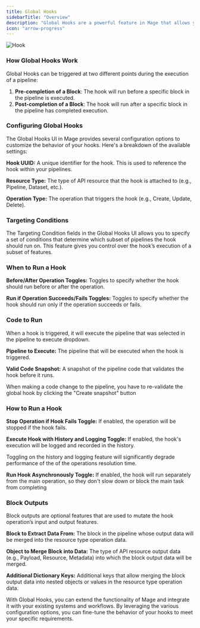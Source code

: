 ```yaml
---
title: Global Hooks
sidebarTitle: "Overview"
description: "Global Hooks are a powerful feature in Mage that allows you to execute custom functions before or after an API request. These hooks can be used to perform additional operations, validate data, or integrate with external systems."
icon: "arrow-progress"
---
```



<ProOnly source="global-hooks" />

<img
  alt="Hook"
  src="https://mage-ai.github.io/assets/Hook.gif"
/>

### **How Global Hooks Work**

Global Hooks can be triggered at two different points during the execution of a pipeline:

1. **Pre-completion of a Block**: The hook will run before a specific block in the pipeline is executed.
2. **Post-completion of a Block**: The hook will run after a specific block in the pipeline has completed execution.

### **Configuring Global Hooks**

The Global Hooks UI in Mage provides several configuration options to customize the behavior of your hooks. Here's a breakdown of the available settings:

**Hook UUID:** A unique identifier for the hook. This is used to reference the hook within your pipelines.

**Resource Type:** The type of API resource that the hook is attached to (e.g., Pipeline, Dataset, etc.).

**Operation Type:** The operation that triggers the hook (e.g., Create, Update, Delete).

### **Targeting Conditions**

The Targeting Condition fields in the Global Hooks UI allows you to specify a set of conditions that determine which subset of pipelines the hook should run on. This feature gives you control over the hook’s execution of a subset of features.

### **When to Run a Hook**

**Before/After Operation Toggles:** Toggles to specify whether the hook should run before or after the operation.

**Run if Operation Succeeds/Fails Toggles:** Toggles to specify whether the hook should run only if the operation succeeds or fails.

### Code to Run

When a hook is triggered, it will execute the pipeline that was selected in the pipeline to execute dropdown.

**Pipeline to Execute:** The pipeline that will be executed when the hook is triggered.

**Valid Code Snapshot:** A snapshot of the pipeline code that validates the hook before it runs.

<Note>
When making a code change to the pipeline, you have to re-validate the global hook by clicking the "Create snapshot" button
</Note>

### How to Run a Hook

**Stop Operation if Hook Fails Toggle:** If enabled, the operation will be stopped if the hook fails.

**Execute Hook with History and Logging Toggle:** If enabled, the hook's execution will be logged and recorded in the history.

<Note>
Toggling on the history and logging feature will significantly degrade performance of the of the operations resolution time.
</Note>

**Run Hook Asynchronously Toggle:** If enabled, the hook will run separately from the main operation, so they don't slow down or block the main task from completing

### Block Outputs

Block outputs are optional features that are used to mutate the hook operation’s input and output features.

**Block to Extract Data From:** The block in the pipeline whose output data will be merged into the resource type operation data.

**Object to Merge Block into Data:** The type of API resource output data (e.g., Payload, Resource, Metadata) into which the block output data will be merged.

**Additional Dictionary Keys:** Additional keys that allow merging the block output data into nested objects or values in the resource type operation data.

With Global Hooks, you can extend the functionality of Mage and integrate it with your existing systems and workflows. By leveraging the various configuration options, you can fine-tune the behavior of your hooks to meet your specific requirements.

